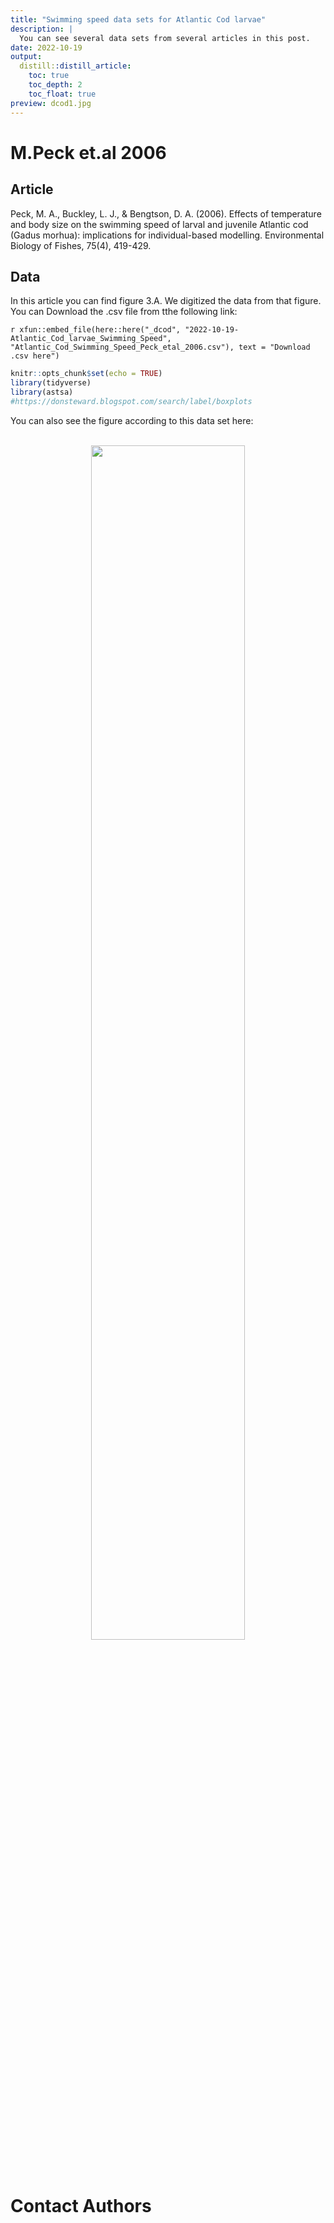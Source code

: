 ```yaml
---
title: "Swimming speed data sets for Atlantic Cod larvae"
description: |
  You can see several data sets from several articles in this post.
date: 2022-10-19
output:
  distill::distill_article:
    toc: true
    toc_depth: 2
    toc_float: true
preview: dcod1.jpg
---
```


# M.Peck et.al 2006
## Article
Peck, M. A., Buckley, L. J., & Bengtson, D. A. (2006). Effects of temperature and body size on the swimming speed of larval and juvenile Atlantic cod (Gadus morhua): implications for individual-based modelling. Environmental Biology of Fishes, 75(4), 419-429.

## Data
In this article you can find figure 3.A. 
We digitized the data from that figure.
You can Download the .csv file from tthe following link:

<div class="contributor_org">
`r xfun::embed_file(here::here("_dcod", "2022-10-19-Atlantic_Cod_larvae_Swimming_Speed", "Atlantic_Cod_Swimming_Speed_Peck_etal_2006.csv"), text = "Download .csv here")`
</div>

```r
knitr::opts_chunk$set(echo = TRUE)
library(tidyverse)
library(astsa)
#https://donsteward.blogspot.com/search/label/boxplots
```

You can also see the figure according to this data set here:

<br>
<center>
![](./Cod_SwimmingSpeed_Peck2006.jpg){width=70%}
</center>
<br>

# Contact Authors
